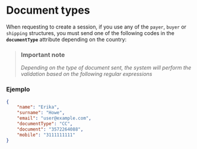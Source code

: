 
# Document types

When requesting to create a session, if you use any of the `payer`, `buyer` or `shipping` structures, you must send one of the following codes in the **`documentType`** attribute depending on the country:


> ### Important note
>
> *Depending on the type of document sent, the system will perform the validation based on the following regular expressions*


<DocumentsRules />

### Ejemplo

```json
{
    "name": "Erika",
    "surname": "Howe",
    "email": "user@example.com",
    "documentType": "CC",
    "document": "3572264088",
    "mobile": "3111111111"
}
```